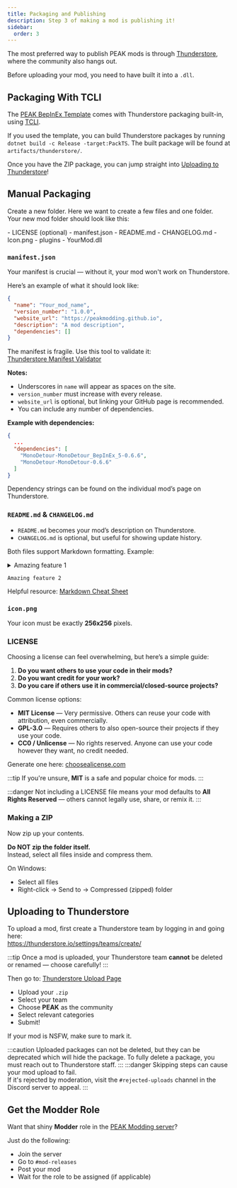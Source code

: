 ```yaml
---
title: Packaging and Publishing
description: Step 3 of making a mod is publishing it!
sidebar:
  order: 3
---
```



The most preferred way to publish PEAK mods is through [Thunderstore](https://thunderstore.io/c/peak/), where the community also hangs out.

Before uploading your mod, you need to have built it into a `.dll`.


## Packaging With TCLI

The [PEAK BepInEx Template](<https://github.com/PEAKModding/BepInExTemplate>) comes with Thunderstore packaging built-in, using [TCLI](<https://github.com/thunderstore-io/thunderstore-cli>).

If you used the template, you can build Thunderstore packages by running `dotnet build -c Release -target:PackTS`. The built package will be found at `artifacts/thunderstore/`.

Once you have the ZIP package, you can jump straight into [Uploading to Thunderstore](#uploading-to-thunderstore)!

## Manual Packaging

Create a new folder. Here we want to create a few files and one folder.  
Your new mod folder should look like this:

<FileTree>
- LICENSE (optional)
- manifest.json
- README.md
- CHANGELOG.md
- Icon.png
- plugins
  - YourMod.dll
</FileTree>

### `manifest.json`

Your manifest is crucial — without it, your mod won't work on Thunderstore.

Here’s an example of what it should look like:

```json title="manifest.json"
{
  "name": "Your_mod_name",
  "version_number": "1.0.0",
  "website_url": "https://peakmodding.github.io",
  "description": "A mod description",
  "dependencies": []
}
```

The manifest is fragile. Use this tool to validate it:  
[Thunderstore Manifest Validator](https://thunderstore.io/tools/manifest-v1-validator/)

**Notes:**
- Underscores in `name` will appear as spaces on the site.
- `version_number` must increase with every release.
- `website_url` is optional, but linking your GitHub page is recommended.
- You can include any number of dependencies.

**Example with dependencies:**

```json title="manifest.json"
{
  ...
  "dependencies": [
    "MonoDetour-MonoDetour_BepInEx_5-0.6.6",
    "MonoDetour-MonoDetour-0.6.6"
  ]
}
```

Dependency strings can be found on the individual mod’s page on Thunderstore.

### `README.md` & `CHANGELOG.md`

- `README.md` becomes your mod’s description on Thunderstore.
- `CHANGELOG.md` is optional, but useful for showing update history.

Both files support Markdown formatting. Example:

<details>
<summary> Amazing feature 1 </summary>

- This is an amazing feature for only the best.

</details>

```
Amazing feature 2
```

Helpful resource: [Markdown Cheat Sheet](https://www.markdownguide.org/cheat-sheet/)

### `icon.png`

Your icon must be exactly **256x256** pixels.

### LICENSE

Choosing a license can feel overwhelming, but here’s a simple guide:

1. **Do you want others to use your code in their mods?**
2. **Do you want credit for your work?**
3. **Do you care if others use it in commercial/closed-source projects?**

Common license options:

- **MIT License** — Very permissive. Others can reuse your code with attribution, even commercially.
- **GPL-3.0** — Requires others to also open-source their projects if they use your code.
- **CC0 / Unlicense** — No rights reserved. Anyone can use your code however they want, no credit needed.

Generate one here: [choosealicense.com](https://choosealicense.com/)

:::tip
If you're unsure, **MIT** is a safe and popular choice for mods.
:::

:::danger
Not including a LICENSE file means your mod defaults to **All Rights Reserved** — others cannot legally use, share, or remix it.
:::

### Making a ZIP

Now zip up your contents.

**Do NOT zip the folder itself.**  
Instead, select all files inside and compress them.

On Windows:
- Select all files
- Right-click → Send to → Compressed (zipped) folder

## Uploading to Thunderstore

To upload a mod, first create a Thunderstore team by logging in and going here:  
https://thunderstore.io/settings/teams/create/

:::tip
Once a mod is uploaded, your Thunderstore team **cannot** be deleted or renamed — choose carefully!
:::

Then go to: [Thunderstore Upload Page](https://thunderstore.io/c/peak/create/)

- Upload your `.zip`
- Select your team
- Choose **PEAK** as the community
- Select relevant categories
- Submit!

If your mod is NSFW, make sure to mark it.

:::caution
Uploaded packages can not be deleted, but they can be deprecated which will hide the package. To fully delete a package, you must reach out to Thunderstore staff.
:::
:::danger
Skipping steps can cause your mod upload to fail.  
If it's rejected by moderation, visit the `#rejected-uploads` channel in the Discord server to appeal.
:::

## Get the Modder Role

Want that shiny **Modder** role in the [PEAK Modding server](https://discord.gg/SAw86z24rB)?

Just do the following:
- Join the server
- Go to `#mod-releases`
- Post your mod
- Wait for the role to be assigned (if applicable)

<LinkCard
  title="Updating"
  href="/creating-a-mod/updating/"
  description="Update your mod instead of creating a new one"
/>